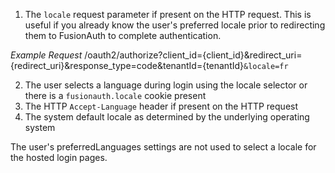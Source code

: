 
1. The `locale` request parameter if present on the HTTP request. This is useful if you already know the user's preferred locale prior to redirecting them to FusionAuth to complete authentication.

_Example Request_
<APIURI method="GET">/oauth2/authorize?client_id=\{client_id\}&redirect_uri=\{redirect_uri\}&response_type=code&tenantId=\{tenantId\}``&locale=fr``</APIURI>


2. The user selects a language during login using the locale selector or there is a `fusionauth.locale` cookie present
2. The HTTP `Accept-Language` header if present on the HTTP request
2. The system default locale as determined by the underlying operating system

<Aside type="note">
The user's <InlineField>preferredLanguages</InlineField> settings are not used to select a locale for the hosted login pages.
</Aside>


